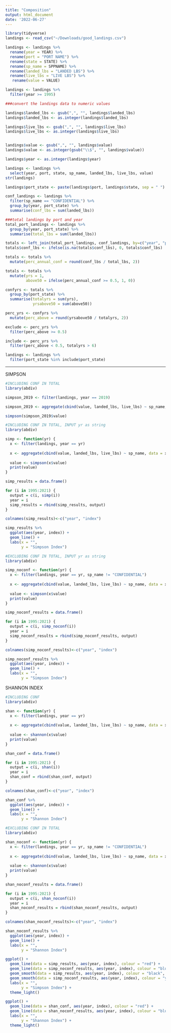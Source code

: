 ```yaml
---
title: "Composition"
output: html_document
date: '2022-06-27'
---
```


```r
library(tidyverse)
landings <- read_csv("~/Downloads/good_landings.csv")
```

```r
landings <- landings %>%
  rename(year = YEAR) %>%
  rename(port = "PORT NAME") %>%
  rename(state = STATE) %>%
  rename(sp_name = SPPNAME) %>%
  rename(landed_lbs = "LANDED LBS") %>%
  rename(live_lbs = "LIVE LBS") %>%
   rename(value = VALUE)
```

```r
landings <- landings %>%
  filter(year >= 1995)
```

```r
###convert the landings data to numeric values

landings$landed_lbs <- gsub(",", "", landings$landed_lbs)
landings$landed_lbs <- as.integer(landings$landed_lbs)

landings$live_lbs <- gsub(",", "", landings$live_lbs)
landings$live_lbs <- as.integer(landings$live_lbs)


landings$value <- gsub(",", "", landings$value)
landings$value <- as.integer(gsub("\\$", "", landings$value))

landings$year <- as.integer(landings$year)

landings <- landings %>%
  select(year, port, state, sp_name, landed_lbs, live_lbs, value)
str(landings)
```

```r
landings$port_state <- paste(landings$port, landings$state, sep = " ")
```  

```r
conf_landings <- landings %>%
  filter(sp_name == "CONFIDENTIAL") %>%
  group_by(year, port_state) %>%
  summarise(conf_lbs = sum(landed_lbs)) 
```  

```r
###total landings by port and year
total_port_landings <- landings %>%
  group_by(year, port_state) %>%
  summarise(total_lbs = sum(landed_lbs))
```

```r
totals <- left_join(total_port_landings, conf_landings, by=c("year", "port_state")) 
totals$conf_lbs <- ifelse(is.na(totals$conf_lbs), 0, totals$conf_lbs)
```

```r
totals <- totals %>%
  mutate(perc_annual_conf = round(conf_lbs / total_lbs, 2))
```

```r
totals <- totals %>%
  mutate(yrs = 1,
         above50 = ifelse(perc_annual_conf >= 0.5, 1, 0)) 
```

```r
confyrs <- totals %>%
  group_by(port_state) %>%
  summarise(totalyrs = sum(yrs),
            yrsabove50 = sum(above50))
```

```r
perc_yrs <- confyrs %>%
  mutate(perc_above = round(yrsabove50 / totalyrs, 2))
```

```r
exclude <- perc_yrs %>%
  filter(perc_above >= 0.5)
```

```r
include <- perc_yrs %>%
  filter(perc_above < 0.5, totalyrs > 6)
```

```r
landings <- landings %>%
  filter(port_state %in% include$port_state)

```



-------------------------------------------------------------------------


SIMPSON


```r
#INCLUDING CONF IN TOTAL
library(abdiv)

simpson_2019 <- filter(landings, year == 2019) 

simpson_2019 <- aggregate(cbind(value, landed_lbs, live_lbs) ~ sp_name, data = simpson_2019, FUN = sum) 

simpson(simpson_2019$value)
```

```r
#INCLUDING CONF IN TOTAL, INPUT yr as string
library(abdiv)

simp <- function(yr) {
  x <- filter(landings, year == yr)
  
  x <- aggregate(cbind(value, landed_lbs, live_lbs) ~ sp_name, data = x, FUN = sum) 
  
  value <- simpson(x$value)
  print(value)
}

simp_results = data.frame()

for (i in 1995:2021) {
  output = c(i, simp(i))
  year = i
  simp_results = rbind(simp_results, output)
}

colnames(simp_results)<-c("year", "index")

simp_results %>%
  ggplot(aes(year, index)) +
  geom_line() +
  labs(x = "",
       y = "Simpson Index")
```


```r
#EXCLUDING CONF IN TOTAL, INPUT yr as string
library(abdiv)

simp_noconf <- function(yr) {
  x <- filter(landings, year == yr, sp_name != "CONFIDENTIAL")
  
  x <- aggregate(cbind(value, landed_lbs, live_lbs) ~ sp_name, data = x, FUN = sum) 
  
  value <- simpson(x$value)
  print(value)
}

simp_noconf_results = data.frame()

for (i in 1995:2021) {
  output = c(i, simp_noconf(i))
  year = i
  simp_noconf_results = rbind(simp_noconf_results, output)
}

colnames(simp_noconf_results)<-c("year", "index")

simp_noconf_results %>%
  ggplot(aes(year, index)) +
  geom_line() +
  labs(x = "",
       y = "Simpson Index")
```

SHANNON INDEX

```r
#INCLUDING CONF
library(abdiv)

shan <- function(yr) {
  x <- filter(landings, year == yr)
  
  x <- aggregate(cbind(value, landed_lbs, live_lbs) ~ sp_name, data = x, FUN = sum) 
  
  value <- shannon(x$value)
  print(value)
}

shan_conf = data.frame()

for (i in 1995:2021) {
  output = c(i, shan(i))
  year = i
  shan_conf = rbind(shan_conf, output)
}

colnames(shan_conf)<-c("year", "index")

shan_conf %>%
  ggplot(aes(year, index)) +
  geom_line() +
  labs(x = "",
       y = "Shannon Index")
```

```r
#EXCLUDING CONF IN TOTAL
library(abdiv)

shan_noconf <- function(yr) {
  x <- filter(landings, year == yr, sp_name != "CONFIDENTIAL")
  
  x <- aggregate(cbind(value, landed_lbs, live_lbs) ~ sp_name, data = x, FUN = sum) 
  
  value <- shannon(x$value)
  print(value)
}

shan_noconf_results = data.frame()

for (i in 1995:2021) {
  output = c(i, shan_noconf(i))
  year = i
  shan_noconf_results = rbind(shan_noconf_results, output)
}

colnames(shan_noconf_results)<-c("year", "index")

shan_noconf_results %>%
  ggplot(aes(year, index)) +
  geom_line() +
  labs(x = "",
       y = "Shannon Index")
```

```r
ggplot() +
  geom_line(data = simp_results, aes(year, index), colour = "red") +
  geom_line(data = simp_noconf_results, aes(year, index), colour = "blue") +
  geom_smooth(data = simp_results, aes(year, index), colour = "black", method = "lm", se = FALSE) +
  geom_smooth(data = simp_noconf_results, aes(year, index), colour = "yellow", method = "lm", se = FALSE) +
  labs(x = "",
       y = "Simpson Index") +
  theme_light()  
```

```r
ggplot() +
  geom_line(data = shan_conf, aes(year, index), colour = "red") +
  geom_line(data = shan_noconf_results, aes(year, index), colour = "blue") +
  labs(x = "",
       y = "Shannon Index") +
  theme_light()  
```

